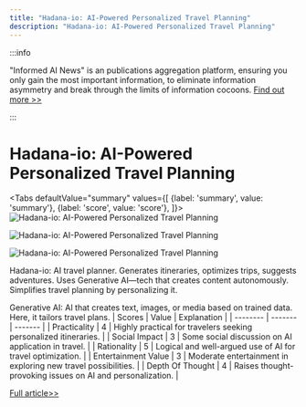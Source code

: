 ```yaml
---
title: "Hadana-io: AI-Powered Personalized Travel Planning"
description: "Hadana-io: AI-Powered Personalized Travel Planning"
---
```



:::info

"Informed AI News" is an publications aggregation platform, ensuring you only gain the most important information, to eliminate information asymmetry and break through the limits of information cocoons.  [Find out more >>](/)

:::

# Hadana-io: AI-Powered Personalized Travel Planning


<Tabs
	defaultValue="summary"
	values={[
	{label: 'summary', value: 'summary'},
	{label: 'score', value: 'score'},
]}>
<TabItem value="summary">
<img
  src="https://image.informedainews.com/2024/06/10/To-ROb-1717983404-0.jpg"
  alt="Hadana-io: AI-Powered Personalized Travel Planning"
/>

<img
  src="https://image.informedainews.com/2024/06/10/To-6zY-1717983404-1.jpg"
  alt="Hadana-io: AI-Powered Personalized Travel Planning"
/>

<img
  src="https://image.informedainews.com/2024/06/10/To-RIR-1717983404-2.jpg"
  alt="Hadana-io: AI-Powered Personalized Travel Planning"
/>



Hadana-io: AI travel planner. Generates itineraries, optimizes trips, suggests adventures. Uses Generative AI—tech that creates content autonomously. Simplifies travel planning by personalizing it.

Generative AI: AI that creates text, images, or media based on trained data. Here, it tailors travel plans.
</TabItem>
<TabItem value="score">
	| Scores     | Value   | Explanation |
	| -------- | ------- | ------- |
	| Practicality  | 4    | Highly practical for travelers seeking personalized itineraries.    |
	| Social Impact | 3     | Some social discussion on AI application in travel.    |
	| Rationality    | 5    | Logical and well-argued use of AI for travel optimization.    |
	| Entertainment Value    | 3    | Moderate entertainment in exploring new travel possibilities.    |
	| Depth Of Thought    | 4    | Raises thought-provoking issues on AI and personalization.    |
</TabItem>
</Tabs>

[Full article>>](https://www.producthunt.com/posts/hadana-io)
